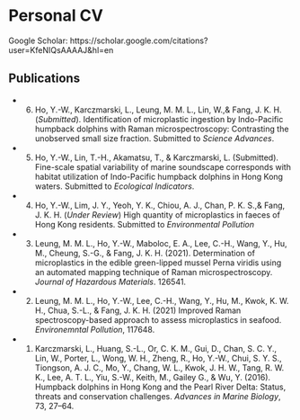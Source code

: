 # Personal CV

Google Scholar: https://scholar.google.com/citations?user=KfeNIQsAAAAJ&hl=en

## Publications
+ 6.	Ho, Y.-W., Karczmarski, L., Leung, M. M. L., Lin, W.,& Fang, J. K. H. (*Submitted*). Identification of microplastic ingestion by Indo-Pacific humpback dolphins with Raman microspectroscopy: Contrasting the unobserved small size fraction. Submitted to *Science Advances*.

+ 5.	Ho, Y.-W., Lin, T.-H., Akamatsu, T., & Karczmarski, L. (Submitted). Fine-scale spatial variability of marine soundscape corresponds with habitat utilization of Indo-Pacific humpback dolphins in Hong Kong waters. Submitted to *Ecological Indicators*.	

+ 4.	Ho, Y.-W., Lim, J. Y., Yeoh, Y. K., Chiou, A. J., Chan, P. K. S.,& Fang, J. K. H. (*Under Review*) High quantity of microplastics in faeces of Hong Kong residents. Submitted to *Environmental Pollution*

+ 3.	Leung, M. M. L., Ho, Y.-W., Maboloc, E. A., Lee, C.-H., Wang, Y., Hu, M., Cheung, S.-G., & Fang, J. K. H. (2021). Determination of microplastics in the edible green-lipped mussel Perna viridis using an automated mapping technique of Raman microspectroscopy. *Journal of Hazardous Materials*. 126541.	

+ 2.	Leung, M. M. L., Ho, Y.-W., Lee, C.-H., Wang, Y., Hu, M., Kwok, K. W. H., Chua, S.-L., & Fang, J. K. H. (2021) Improved Raman spectroscopy-based approach to assess microplastics in seafood. *Environemntal Pollution*, 117648.

+ 1.	Karczmarski, L., Huang, S.-L., Or, C. K. M., Gui, D., Chan, S. C. Y., Lin, W., Porter, L., Wong, W. H., Zheng, R., Ho, Y.-W., Chui, S. Y. S., Tiongson, A. J. C., Mo, Y., Chang, W. L., Kwok, J. H. W., Tang, R. W. K., Lee, A. T. L., Yiu, S.-W., Keith, M., Gailey G., & Wu, Y. (2016). Humpback dolphins in Hong Kong and the Pearl River Delta: Status, threats and conservation challenges. *Advances in Marine Biology*, 73, 27–64.